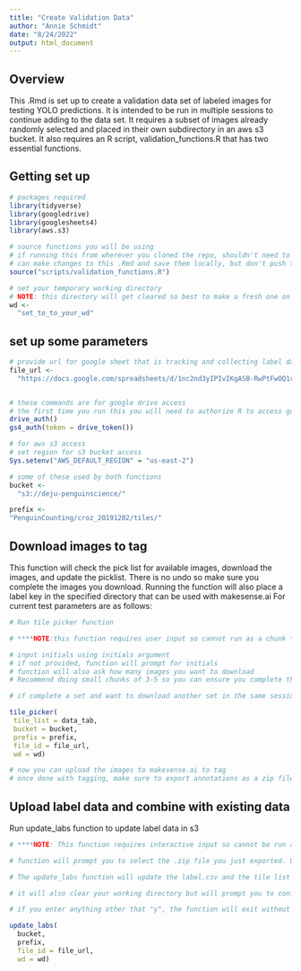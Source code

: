 ```yaml
---
title: "Create Validation Data"
author: "Annie Schmidt"
date: "8/24/2022"
output: html_document
---
```

## Overview
This .Rmd is set up to create a validation data set of labeled images for testing YOLO predictions.
It is intended to be run in multiple sessions to continue adding to the data set.
It requires a subset of images already randomly selected and placed in their own subdirectory in an aws s3 bucket.
It also requires an R script, validation_functions.R that has two essential functions.

## Getting set up
```r
# packages required
library(tidyverse)
library(googledrive)
library(googlesheets4)
library(aws.s3)

# source functions you will be using
# if running this from wherever you cloned the repo, shouldn't need to alter this path
# can make changes to this .Rmd and save them locally, but don't push to repo
source("scripts/validation_functions.R")

# set your temporary working directory
# NOTE: this directory will get cleared so best to make a fresh one on your desktop for this purpose. Make sure it has the trailing slash.
wd <-
  "set_to_to_your_wd"

```
## set up some parameters
```r

# provide url for google sheet that is tracking and collecting label data
file_url <-
  "https://docs.google.com/spreadsheets/d/1nc2nd3yIPIvIKgASB-RwPtFwOQ1rUgVEdt2CpLi7LZE/edit?usp=sharing"


# these commands are for google drive access
# the first time you run this you will need to authorize R to access google drive
drive_auth()
gs4_auth(token = drive_token())

```

```r
# for aws s3 access
# set region for s3 bucket access
Sys.setenv("AWS_DEFAULT_REGION" = "us-east-2")

# some of these used by both functions
bucket <- 
  "s3://deju-penguinscience/"

prefix <-
"PenguinCounting/croz_20191202/tiles/"


```

## Download images to tag
This function will check the pick list for available images, download the images, and update the picklist.
There is no undo so make sure you complete the images you download.
Running the function will also place a label key in the specified directory that can be used with makesense.ai
For current test parameters are as follows:
```r
# Run tile picker function 

# ****NOTE:this function requires user input so cannot run as a chunk ****

# input initials using initials argument
# if not provided, function will prompt for initials
# function will also ask how many images you want to download
# Recommend doing small chunks of 3-5 so you can ensure you complete them all

# if complete a set and want to download another set in the same session, can start here and just re-run the tile picker function

tile_picker(
 tile_list = data_tab,
 bucket = bucket,
 prefix = prefix,
 file_id = file_url,
 wd = wd)

# now you can upload the images to makesense.ai to tag
# once done with tagging, make sure to export annotations as a zip file in YOLO format and continue to next step

```

## Upload label data and combine with existing data
Run update_labs function to update label data in s3

```r
# ****NOTE: This function requires interactive input so cannot be run as a chunk ****

# function will prompt you to select the .zip file you just exported. Unless you moved it, it will be in your downloads folder

# The update_labs function will update the label.csv and the tile list to summarize which tiles were tagged and how many labels of each class were in each tile

# it will also clear your working directory but will prompt you to confirm first

# if you enter anything other that "y", the function will exit without clearing the files

update_labs(
  bucket,
  prefix,
  file_id = file_url,
  wd = wd)

```